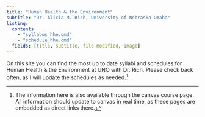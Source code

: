 ```yaml
---
title: "Human Health & the Environment"
subtitle: "Dr. Alicia M. Rich, University of Nebraska Omaha"
listing: 
  contents:
    - "syllabus_hhe.qmd"
    - "schedule_hhe.qmd"
  fields: [title, subtitle, file-modified, image]
---
```


On this site you can find the most up to date syllabi and schedules for Human Health & the Environment at UNO with Dr. Rich. Please check back often, as I will update the schedules as needed.[^1]


[^1]: The information here is also available through the canvas course page. All information should update to canvas in real time, as these pages are embedded as direct links there.